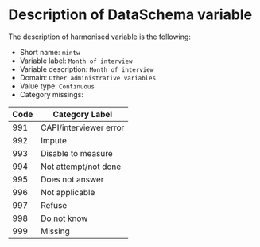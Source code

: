# Description of DataSchema variable

The description of harmonised variable is the following:

* Short name: `mintw`
* Variable label: `Month of interview`
* Variable description: `Month of interview`
* Domain: `Other administrative variables`
* Value type: `Continuous`
* Category missings: 

**Code** | **Category Label**
----| ------------------
991 | CAPI/interviewer error
992 | Impute
993 | Disable to measure
994 | Not attempt/not done
995 | Does not answer
996 | Not applicable
997 | Refuse
998 | Do not know
999 | Missing